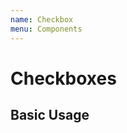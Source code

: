 ```yaml
---
name: Checkbox
menu: Components
---
```


# Checkboxes


## Basic Usage

<Playground>
    <Checkbox
        id='checkbox1'
        labelText='Checkbox Label'
        required={false}
        value={false} />
</Playground>